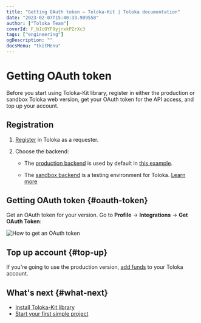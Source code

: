 ```yaml
---
title: "Getting OAuth token — Toloka-Kit | Toloka documentation"
date: "2023-02-07T15:40:33.909558"
author: ["Toloka Team"]
coverId: F_bIcOYF9yjrxkPZrXc3
tags: ["engineering"]
ogDescription: ""
docsMenu: "tkitMenu"
---
```


# Getting OAuth token

Before you start using Toloka-Kit library, register in either the production or sandbox Toloka web version, get your OAuth token for the API access, and top up your account.

## Registration

1. [Register](https://toloka.ai/en/docs/guide/concepts/access) in Toloka as a requester.

1. Choose the backend:

    - The [production backend](https://platform.toloka.ai/for-requesters/) is used by default in [this example](./recipes/learn-basics).

    - The [sandbox backend](https://platform.sandbox.toloka.ai/for-requesters/) is a testing environment for Toloka. [Learn more](https://toloka.ai/en/docs/guide/concepts/sandbox)

## Getting OAuth token {#oauth-token}

Get an OAuth token for your version. Go to **Profile** → **Integrations** → **Get OAuth Token**:

<Image withBackground imageId="1675425527913" alt="How to get an OAuth token" />

## Top up account {#top-up}

If you're going to use the production version, [add funds](https://toloka.ai/en/docs/guide/concepts/refill) to your Toloka account.

## What's next {#what-next}

- [Install Toloka-Kit library](./quick-start)
- [Start your first simple project](./recipes/learn-basics)
